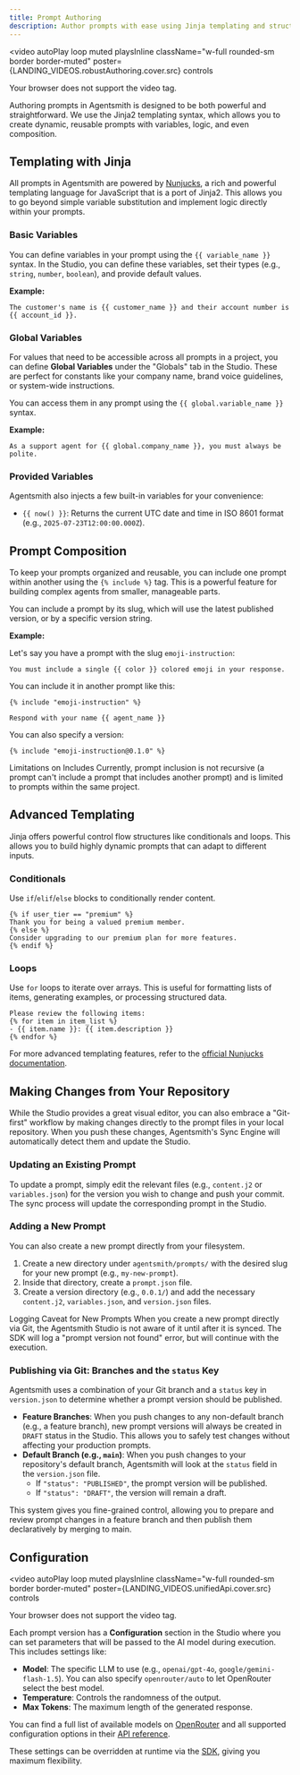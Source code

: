 ```yaml
---
title: Prompt Authoring
description: Author prompts with ease using Jinja templating and structured variables.
---
```



<video
  autoPlay
  loop
  muted
  playsInline
  className="w-full rounded-sm border border-muted"
  poster={LANDING_VIDEOS.robustAuthoring.cover.src}
  controls
>
  <source src={LANDING_VIDEOS.robustAuthoring.webm} type="video/webm" />
  <source src={LANDING_VIDEOS.robustAuthoring.mp4} type="video/mp4" />
  Your browser does not support the video tag.
</video>

Authoring prompts in Agentsmith is designed to be both powerful and straightforward. We use the Jinja2 templating syntax, which allows you to create dynamic, reusable prompts with variables, logic, and even composition.

## Templating with Jinja

All prompts in Agentsmith are powered by [Nunjucks](https://mozilla.github.io/nunjucks/templating.html), a rich and powerful templating language for JavaScript that is a port of Jinja2. This allows you to go beyond simple variable substitution and implement logic directly within your prompts.

### Basic Variables

You can define variables in your prompt using the `{{ variable_name }}` syntax. In the Studio, you can define these variables, set their types (e.g., `string`, `number`, `boolean`), and provide default values.

**Example:**

```jinja
The customer's name is {{ customer_name }} and their account number is {{ account_id }}.
```

### Global Variables

For values that need to be accessible across all prompts in a project, you can define **Global Variables** under the "Globals" tab in the Studio. These are perfect for constants like your company name, brand voice guidelines, or system-wide instructions.

You can access them in any prompt using the `{{ global.variable_name }}` syntax.

**Example:**

```jinja
As a support agent for {{ global.company_name }}, you must always be polite.
```

### Provided Variables

Agentsmith also injects a few built-in variables for your convenience:

- `{{ now() }}`: Returns the current UTC date and time in ISO 8601 format (e.g., `2025-07-23T12:00:00.000Z`).

## Prompt Composition

To keep your prompts organized and reusable, you can include one prompt within another using the `{% include %}` tag. This is a powerful feature for building complex agents from smaller, manageable parts.

You can include a prompt by its slug, which will use the latest published version, or by a specific version string.

**Example:**

Let's say you have a prompt with the slug `emoji-instruction`:

```jinja
You must include a single {{ color }} colored emoji in your response.
```

You can include it in another prompt like this:

```jinja
{% include "emoji-instruction" %}

Respond with your name {{ agent_name }}
```

You can also specify a version:

```jinja
{% include "emoji-instruction@0.1.0" %}
```

<Alert variant="default">
  <Info />
  <AlertTitle>Limitations on Includes</AlertTitle>
  <AlertDescription>
    Currently, prompt inclusion is not recursive (a prompt can't include a prompt that includes
    another prompt) and is limited to prompts within the same project.
  </AlertDescription>
</Alert>

## Advanced Templating

Jinja offers powerful control flow structures like conditionals and loops. This allows you to build highly dynamic prompts that can adapt to different inputs.

### Conditionals

Use `if`/`elif`/`else` blocks to conditionally render content.

```jinja
{% if user_tier == "premium" %}
Thank you for being a valued premium member.
{% else %}
Consider upgrading to our premium plan for more features.
{% endif %}
```

### Loops

Use `for` loops to iterate over arrays. This is useful for formatting lists of items, generating examples, or processing structured data.

```jinja
Please review the following items:
{% for item in item_list %}
- {{ item.name }}: {{ item.description }}
{% endfor %}
```

For more advanced templating features, refer to the [official Nunjucks documentation](https://mozilla.github.io/nunjucks/templating.html).

## Making Changes from Your Repository

While the Studio provides a great visual editor, you can also embrace a "Git-first" workflow by making changes directly to the prompt files in your local repository. When you push these changes, Agentsmith's Sync Engine will automatically detect them and update the Studio.

### Updating an Existing Prompt

To update a prompt, simply edit the relevant files (e.g., `content.j2` or `variables.json`) for the version you wish to change and push your commit. The sync process will update the corresponding prompt in the Studio.

### Adding a New Prompt

You can also create a new prompt directly from your filesystem.

1.  Create a new directory under `agentsmith/prompts/` with the desired slug for your new prompt (e.g., `my-new-prompt`).
2.  Inside that directory, create a `prompt.json` file.
3.  Create a version directory (e.g., `0.0.1/`) and add the necessary `content.j2`, `variables.json`, and `version.json` files.

<Alert variant="warning">
  <AlertTitle>Logging Caveat for New Prompts</AlertTitle>
  <AlertDescription>
    When you create a new prompt directly via Git, the Agentsmith Studio is not aware of it until
    after it is synced. The SDK will log a "prompt version not found" error, but will continue with
    the execution.
  </AlertDescription>
</Alert>

### Publishing via Git: Branches and the `status` Key

Agentsmith uses a combination of your Git branch and a `status` key in `version.json` to determine whether a prompt version should be published.

- **Feature Branches**: When you push changes to any non-default branch (e.g., a feature branch), new prompt versions will always be created in `DRAFT` status in the Studio. This allows you to safely test changes without affecting your production prompts.
- **Default Branch (e.g., `main`)**: When you push changes to your repository's default branch, Agentsmith will look at the `status` field in the `version.json` file.
  - If `"status": "PUBLISHED"`, the prompt version will be published.
  - If `"status": "DRAFT"`, the version will remain a draft.

This system gives you fine-grained control, allowing you to prepare and review prompt changes in a feature branch and then publish them declaratively by merging to main.

## Configuration

<video
  autoPlay
  loop
  muted
  playsInline
  className="w-full rounded-sm border border-muted"
  poster={LANDING_VIDEOS.unifiedApi.cover.src}
  controls
>
  <source src={LANDING_VIDEOS.unifiedApi.webm} type="video/webm" />
  <source src={LANDING_VIDEOS.unifiedApi.mp4} type="video/mp4" />
  Your browser does not support the video tag.
</video>

Each prompt version has a **Configuration** section in the Studio where you can set parameters that will be passed to the AI model during execution. This includes settings like:

- **Model**: The specific LLM to use (e.g., `openai/gpt-4o`, `google/gemini-flash-1.5`). You can also specify `openrouter/auto` to let OpenRouter select the best model.
- **Temperature**: Controls the randomness of the output.
- **Max Tokens**: The maximum length of the generated response.

You can find a full list of available models on [OpenRouter](https://openrouter.ai/models) and all supported configuration options in their [API reference](https://openrouter.ai/docs/api-reference/overview).

These settings can be overridden at runtime via the [SDK](/docs/sdk), giving you maximum flexibility.
